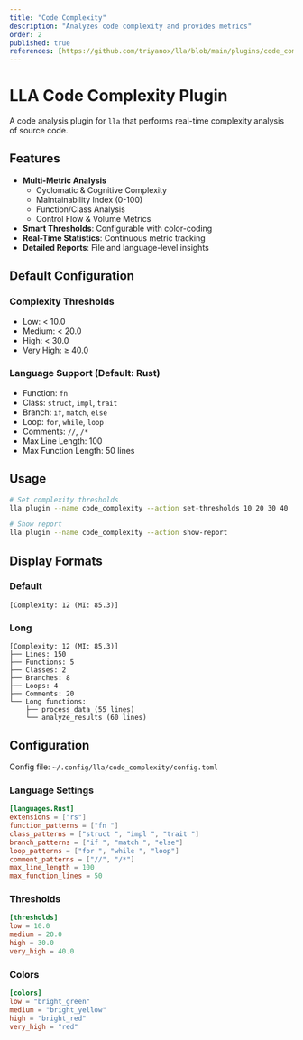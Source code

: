 ```yaml
---
title: "Code Complexity"
description: "Analyzes code complexity and provides metrics"
order: 2
published: true
references: [https://github.com/triyanox/lla/blob/main/plugins/code_complexity]
---
```

# LLA Code Complexity Plugin

A code analysis plugin for `lla` that performs real-time complexity analysis of source code.

## Features

- **Multi-Metric Analysis**
  - Cyclomatic & Cognitive Complexity
  - Maintainability Index (0-100)
  - Function/Class Analysis
  - Control Flow & Volume Metrics
- **Smart Thresholds**: Configurable with color-coding
- **Real-Time Statistics**: Continuous metric tracking
- **Detailed Reports**: File and language-level insights

## Default Configuration

### Complexity Thresholds

- Low: < 10.0
- Medium: < 20.0
- High: < 30.0
- Very High: ≥ 40.0

### Language Support (Default: Rust)

- Function: `fn`
- Class: `struct`, `impl`, `trait`
- Branch: `if`, `match`, `else`
- Loop: `for`, `while`, `loop`
- Comments: `//`, `/*`
- Max Line Length: 100
- Max Function Length: 50 lines

## Usage

```bash
# Set complexity thresholds
lla plugin --name code_complexity --action set-thresholds 10 20 30 40

# Show report
lla plugin --name code_complexity --action show-report
```

## Display Formats

### Default

```
[Complexity: 12 (MI: 85.3)]
```

### Long

```
[Complexity: 12 (MI: 85.3)]
├── Lines: 150
├── Functions: 5
├── Classes: 2
├── Branches: 8
├── Loops: 4
├── Comments: 20
└── Long functions:
    ├── process_data (55 lines)
    └── analyze_results (60 lines)
```

## Configuration

Config file: `~/.config/lla/code_complexity/config.toml`

### Language Settings

```toml
[languages.Rust]
extensions = ["rs"]
function_patterns = ["fn "]
class_patterns = ["struct ", "impl ", "trait "]
branch_patterns = ["if ", "match ", "else"]
loop_patterns = ["for ", "while ", "loop"]
comment_patterns = ["//", "/*"]
max_line_length = 100
max_function_lines = 50
```

### Thresholds

```toml
[thresholds]
low = 10.0
medium = 20.0
high = 30.0
very_high = 40.0
```

### Colors

```toml
[colors]
low = "bright_green"
medium = "bright_yellow"
high = "bright_red"
very_high = "red"
```
